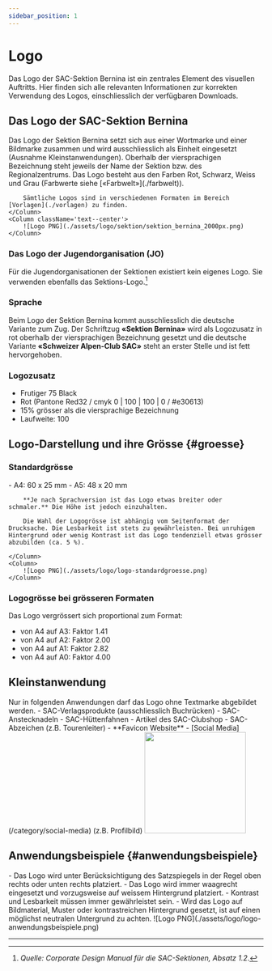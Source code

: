 ```yaml
---
sidebar_position: 1
---
```


# Logo
Das Logo der SAC-Sektion Bernina ist ein zentrales Element des visuellen Auftritts. Hier finden sich alle relevanten Informationen zur korrekten Verwendung des Logos, einschliesslich der verfügbaren Downloads.


## Das Logo der SAC-Sektion Bernina

<Columns> 
    <Column className='text--left'>
        Das Logo der Sektion Bernina setzt sich aus einer Wortmarke und einer Bildmarke zusammen und wird ausschliesslich als Einheit eingesetzt (Ausnahme Kleinstanwendungen). Oberhalb der viersprachigen Bezeichnung steht jeweils der Name der Sektion bzw. des Regionalzentrums. Das Logo besteht aus den Farben Rot, Schwarz, Weiss und Grau (Farbwerte siehe [«Farbwelt»](./farbwelt)).

        Sämtliche Logos sind in verschiedenen Formaten im Bereich [Vorlagen](./vorlagen) zu finden.
    </Column>
    <Column className='text--center'>
        ![Logo PNG](./assets/logo/sektion/sektion_bernina_2000px.png)
    </Column>
</Columns>


### Das Logo der Jugendorganisation (JO)
Für die Jugendorganisationen der Sektionen existiert kein eigenes Logo. Sie verwenden ebenfalls das Sektions-Logo.[^1]


### Sprache
Beim Logo der Sektion Bernina kommt ausschliesslich die deutsche Variante zum Zug. Der Schriftzug **«Sektion Bernina»** wird als Logozusatz in rot oberhalb der viersprachigen Bezeichnung gesetzt und die deutsche Variante **«Schweizer Alpen-Club SAC»** steht an erster Stelle und ist fett hervorgehoben.

### Logozusatz
- Frutiger 75 Black
- Rot (Pantone Red32 / cmyk 0 | 100 | 100 | 0 / #e30613)
- 15% grösser als die viersprachige Bezeichnung
- Laufweite: 100


## Logo-Darstellung und ihre Grösse {#groesse}

### Standardgrösse
<Columns> 
    <Column className='text--left'>
        - A4: 60 x 25 mm
        - A5: 48 x 20 mm

        **Je nach Sprachversion ist das Logo etwas breiter oder schmaler.** Die Höhe ist jedoch einzuhalten.

        Die Wahl der Logogrösse ist abhängig vom Seitenformat der Drucksache. Die Lesbarkeit ist stets zu gewährleisten. Bei unruhigem Hintergrund oder wenig Kontrast ist das Logo tendenziell etwas grösser abzubilden (ca. 5 %).

    </Column>
    <Column>
        ![Logo PNG](./assets/logo/logo-standardgroesse.png)
    </Column>
</Columns>



### Logogrösse bei grösseren Formaten
Das Logo vergrössert sich proportional zum Format:
- von A4 auf A3: Faktor 1.41
- von A4 auf A2: Faktor 2.00
- von A4 auf A1: Faktor 2.82
- von A4 auf A0: Faktor 4.00


## Kleinstanwendung
<Columns> 
    <Column className='text--left'>
        Nur in folgenden Anwendungen darf das Logo ohne Textmarke abgebildet werden.
        - SAC-Verlagsprodukte (ausschliesslich Buchrücken)
        - SAC-Anstecknadeln
        - SAC-Hüttenfahnen
        - Artikel des SAC-Clubshop
        - SAC-Abzeichen (z.B. Tourenleiter)
        - **Favicon Website**
        - [Social Media](/category/social-media) (z.B. Profilbild)
    </Column>
    <Column className="text--right">
    <img
        src={require('./assets/logo/kleinstanwendung/logo_1000px.png').default}
        width="200"
        />
    </Column>
</Columns> 


## Anwendungsbeispiele {#anwendungsbeispiele}
<Columns> 
    <Column className='text--left'>
        - Das Logo wird unter Berücksichtigung des Satzspiegels in der Regel oben rechts oder unten rechts platziert.
        - Das Logo wird immer waagrecht eingesetzt und vorzugsweise auf weissem Hintergrund platziert.
        - Kontrast und Lesbarkeit müssen immer gewährleistet sein. 
        - Wird das Logo auf Bildmaterial, Muster oder kontrastreichen Hintergrund gesetzt, ist auf einen möglichst neutralen Untergrund zu achten.
    </Column>
    <Column>
        ![Logo PNG](./assets/logo/logo-anwendungsbeispiele.png)
    </Column>
</Columns> 


---
[^1]: *Quelle: Corporate Design Manual für die SAC-Sektionen, Absatz 1.2*.
